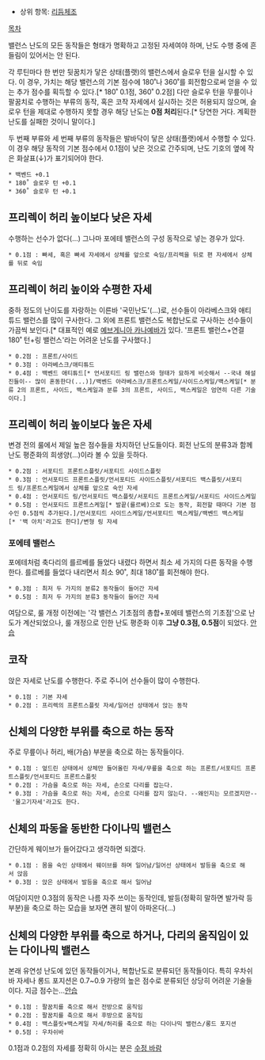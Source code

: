 * 상위 항목: [[리듬체조]]



[[목차]]

밸런스 난도의 모든 동작들은 형태가 명확하고 고정된 자세여야 하며, 난도 수행 중에 흔들림이 있어서는 안 된다.

각 루틴마다 한 번만 뒷꿈치가 닿은 상태(플랫)의 밸런스에서 슬로우 턴을 실시할 수 있다. 이 경우, 가치는 해당 밸런스의 기본 점수에 180˚나 360˚를 회전함으로써 얻을 수 있는 추가 점수를 획득할 수 있다.[* 180˚ 0.1점, 360˚ 0.2점] 다만 슬로우 턴을 무릎이나 팔꿈치로 수행하는 부류의 동작, 혹은 코작 자세에서 실시하는 것은 허용되지 않으며, 슬로우 턴을 제대로 수행하지 못할 경우 해당 난도는 '''0점 처리'''된다.[* 당연한 거다. 계획한 난도를 실패한 것이니 말이다.]

두 번째 부류와 세 번째 부류의 동작들은 발바닥이 닿은 상태(플랫)에서 수행할 수 있다. 이 경우 해당 동작의 기본 점수에서 0.1점이 낮은 것으로 간주되며, 난도 기호의 옆에 작은 화살표(↓)가 표기되어야 한다.

 * 백벤드 +0.1
 * 180˚ 슬로우 턴 +0.1
 * 360˚ 슬로우 턴 +0.1


== 프리렉이 허리 높이보다 낮은 자세 ==
수행하는 선수가 없다(...) 그나마 포에테 밸런스의 구성 동작으로 넣는 경우가 있다.

 * 0.1점 : 빠세, 혹은 빠세 자세에서 상체를 앞으로 숙임/프리렉을 뒤로 편 자세에서 상체를 뒤로 숙임


== 프리렉이 허리 높이와 수평한 자세 ==
중하 정도의 난이도를 자랑하는 이른바 '국민난도'(...)로, 선수들이 아라베스크와 애티튜드 밸런스를 많이 구사한다.
그 외에 프론트 밸런스도 복합난도로 구사하는 선수들이 가끔씩 보인다.[* 대표적인 예로 [[예브게니아 카나예바]]가 있다. '프론트 밸런스+연결 180˚ 턴+링 밸런스'라는 어려운 난도를 구사했다.]

 * 0.2점 : 프론트/사이드
 * 0.3점 : 아라베스크/애티튜드
 * 0.4점 : 백벤드 애티튜드[* 언서포티드 링 밸런스와 형태가 묘하게 비슷해서 --국내 해설진들이-- 많이 혼동한다(...)]/백벤드 아라베스크/프론트스케일/사이드스케일/백스케일[* 분류 2의 프론트, 사이드, 백스케일과 분류 3의 프론트, 사이드, 백스케일은 엄연히 다른 기술이다.]


== 프리렉이 허리 높이보다 높은 자세 ==
변경 전의 룰에서 제일 높은 점수들을 차지하던 난도들이다. 회전 난도의 분류3과 함께 난도 평준화의 희생양(...)이라 볼 수 있을 듯하다.

 * 0.2점 : 서포티드 프론트스플릿/서포티드 사이드스플릿
 * 0.3점 : 언서포티드 프론트스플릿/언서포티드 사이드스플릿/서포티드 백스플릿/서포티드 링/프론트스케일에서 상체를 앞으로 숙인 자세
 * 0.4점 : 언서포티드 링/언서포티드 백스플릿/서포티드 프론트스케일/서포티드 사이드스케일
 * 0.5점 : 언서포티드 프론트스케일[* 발끝(를르베)으로 도는 동작, 회전할 때마다 기본 점수인 0.5점씩 추가된다.]/언서포티드 사이드스케일/언서포티드 백스케일/백벤드 백스케일[* '백 아치'라고도 한다]/변형 링 자세


=== 포에테 밸런스 ===
포에테처럼 축다리의 를르베를 들었다 내렸다 하면서 최소 세 가지의 다른 동작을 수행한다. 를르베를 들었다 내리면서 최소 90˚, 최대 180˚를 회전해야 한다.

 * 0.3점 : 최저 두 가지의 분류2 동작들이 들어간 자세
 * 0.5점 : 최저 두 가지의 분류3 동작들이 들어간 자세

여담으로, 룰 개정 이전에는 '각 밸런스 기초점의 총합+포에테 밸런스의 기초점'으로 난도가 계산되었으나, 룰 개정으로 인한 난도 평준화 이후 '''그냥 0.3점, 0.5점'''이 되었다. [[안습]]


== 코작 ==
앉은 자세로 난도를 수행한다. 주로 주니어 선수들이 많이 수행한다.

 * 0.1점 : 기본 자세
 * 0.2점 : 프리렉의 프론트스플릿 자세/일어선 상태에서 앉는 동작


== 신체의 다양한 부위를 축으로 하는 동작 ==
주로 무릎이나 허리, 배(가슴) 부분을 축으로 하는 동작들이다.

 * 0.1점 : 엎드린 상태에서 상체만 들어올린 자세/무릎을 축으로 하는 프론트/서포티드 프론트스플릿/언서포티드 프론트스플릿
 * 0.2점 : 가슴을 축으로 하는 자세, 손으로 다리를 잡는다.
 * 0.3점 : 가슴을 축으로 하는 자세, 손으로 다리를 잡지 않는다. --왜인지는 모르겠지만-- '물고기자세'라고도 한다.


== 신체의 파동을 동반한 다이나믹 밸런스 ==
간단하게 웨이브가 들어갔다고 생각하면 되겠다.

 * 0.1점 : 몸을 숙인 상태에서 웨이브를 하며 일어남/일어선 상태에서 발등을 축으로 해서 앉음
 * 0.3점 : 앉은 상태에서 발등을 축으로 해서 일어남

여담이지만 0.3점의 동작은 나름 자주 쓰이는 동작인데, 발등(정확히 말하면 발가락 등 부분)을 축으로 하는 모습을 보자면 괜히 발이 아파온다(...)


== 신체의 다양한 부위를 축으로 하거나, 다리의 움직임이 있는 다이나믹 밸런스 ==
본래 유연성 난도에 있던 동작들이거나, 복합난도로 분류되던 동작들이다. 특히 우차쉬바 자세나 롱드 포지션은 0.7~0.9 가량의 높은 점수로 분류되던 상당히 어려운 기술들이다. 지금 점수는...[[안습]]

 * 0.1점 : 팔꿈치를 축으로 해서 전방으로 움직임
 * 0.2점 : 팔꿈치를 축으로 해서 후방으로 움직임
 * 0.4점 : 백스플릿+백스케일 자세/허리를 축으로 하는 다이나믹 밸런스/롱드 포지션
 * 0.5점 : 우차쉬바

0.1점과 0.2점의 자세를 정확히 아시는 분은 [[수정 바람]]
